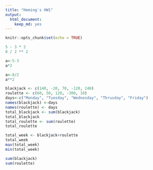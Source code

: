 ```yaml
---
title: "Heming's HW1"
output: 
  html_document: 
    keep_md: yes
---
```


```r
knitr::opts_chunk$set(echo = TRUE)
```

```r
5 - 3 * 2
8 / 2 ** 2
```
```r
a<-5-3
a*2
```
```r
a<-8/2
a**2
```
```r
blackjack <- c(140, -20, 70, -120, 240)
roulette <- c(60, 50, 120, -300, 10)
days<-c("Monday", "Tuesday", "Wednesday", "Thrusday", "Friday")
names(blackjack) <-days
names(roulette) <- days
total_blackjack <- sum(blackjack)
total_blackjack
total_roulette <- sum(roulette)
total_roulette
```
```r
total_week <- blackjack+roulette
total_week
max(total_week)
min(total_week)
```
```R
sum(blackjack)
sum(roulette)
```